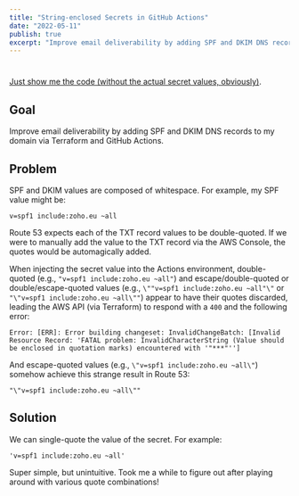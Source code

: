 ```yaml
---
title: "String-enclosed Secrets in GitHub Actions"
date: "2022-05-11"
publish: true
excerpt: "Improve email deliverability by adding SPF and DKIM DNS records to my domain via Terraform and GitHub Actions."
---
```


#

[Just show me the code (without the actual secret values, obviously)](https://github.com/blairnangle/https://github.com/blairnangle/blairnangle-dot-com).

## Goal

Improve email deliverability by adding SPF and DKIM DNS records to my domain via Terraform and GitHub Actions.

## Problem

SPF and DKIM values are composed of whitespace. For example, my SPF value might be:

```shell
v=spf1 include:zoho.eu ~all
```

Route 53 expects each of the TXT record values to be double-quoted. If we were to manually add the value to the TXT record via the AWS Console, the quotes would be automagically added.

When injecting the secret value into the Actions environment, double-quoted (e.g., `"v=spf1 include:zoho.eu ~all"`) and escape/double-quoted or double/escape-quoted values (e.g., `\""v=spf1 include:zoho.eu ~all"\"` or `"\"v=spf1 include:zoho.eu ~all\""`) appear to have their quotes discarded, leading the AWS API (via Terraform) to respond with a `400` and the following error:

```shell
Error: [ERR]: Error building changeset: InvalidChangeBatch: [Invalid Resource Record: 'FATAL problem: InvalidCharacterString (Value should be enclosed in quotation marks) encountered with '"***"'']
```

And escape-quoted values (e.g., `\"v=spf1 include:zoho.eu ~all\"`)   somehow achieve this strange result in Route 53:

```shell
"\"v=spf1 include:zoho.eu ~all\""
```

## Solution

We can single-quote the value of the secret. For example:

```shell
'v=spf1 include:zoho.eu ~all'
```

Super simple, but unintuitive. Took me a while to figure out after playing around with various quote combinations!
